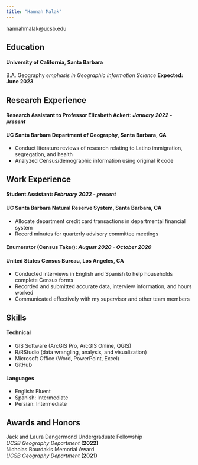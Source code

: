 ```yaml
---
title: "Hannah Malak"
---
```


hannahmalak@ucsb.edu

## Education
#### University of California, Santa Barbara
B.A. Geography *emphasis in Geographic Information Science* **Expected: June 2023**

## Research Experience
#### Research Assistant to Professor Elizabeth Ackert:	*January 2022 - present*
#### UC Santa Barbara Department of Geography, Santa Barbara, CA
- Conduct literature reviews of research relating to Latino immigration, segregation, and health
- Analyzed Census/demographic information using original R code


## Work Experience
#### Student Assistant: *February 2022 - present*
#### UC Santa Barbara Natural Reserve System, Santa Barbara, CA
- Allocate department credit card transactions in departmental financial system
- Record minutes for quarterly advisory committee meetings

#### Enumerator (Census Taker): *August 2020 - October 2020*
#### United States Census Bureau, Los Angeles, CA
- Conducted interviews in English and Spanish to help households complete Census forms
- Recorded and submitted accurate data, interview information, and hours worked
- Communicated effectively with my supervisor and other team members

## Skills
#### Technical
- GIS Software (ArcGIS Pro, ArcGIS Online, QGIS)
- R/RStudio (data wrangling, analysis, and visualization)
- Microsoft Office (Word, PowerPoint, Excel)
- GitHub

#### Languages
- English: Fluent
- Spanish: Intermediate
- Persian: Intermediate

## Awards and Honors
Jack and Laura Dangermond Undergraduate Fellowship <br /> *UCSB Geography Department* **(2022)** <br />
Nicholas Bourdakis Memorial Award <br /> *UCSB Geography Department* **(2021)**
